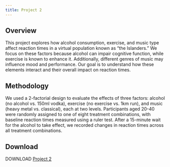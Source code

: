 ```yaml
---
title: Project 2
---
```


## Overview

This project explores how alcohol consumption, exercise, and music type affect reaction times in a virtual population known as "the Islanders." We focus on these factors because alcohol can impair cognitive function, while exercise is known to enhance it. Additionally, different genres of music may influence mood and performance. Our goal is to understand how these elements interact and their overall impact on reaction times.

## Methodology

We used a 2-factorial design to evaluate the effects of three factors: alcohol (no alcohol vs. 150ml vodka), exercise (no exercise vs. 1km run), and music (heavy metal vs. classical), each at two levels. Participants aged 20-40 were randomly assigned to one of eight treatment combinations, with baseline reaction times measured using a ruler test. After a 15-minute wait for the alcohol to take effect, we recorded changes in reaction times across all treatment combinations.

## Download

DOWNLOAD [Project 2](/project%202.pdf)
